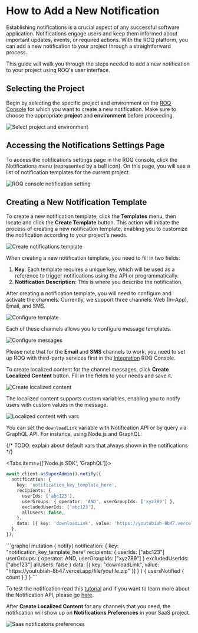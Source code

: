 
# How to Add a New Notification

Establishing notifications is a crucial aspect of any successful software application. Notifications engage users and keep them informed about important updates, events, or required actions. With the ROQ platform, you can add a new notification to your project through a straightforward process.

This guide will walk you through the steps needed to add a new notification to your project using ROQ's user interface.

## Selecting the Project

Begin by selecting the specific project and environment on the [ROQ Console](https://console.roq.tech/) for which you want to create a new notification. Make sure to choose the appropriate **project** and **environment** before proceeding.

![Select project and environment](/select-project-and-env.png)

## Accessing the Notifications Settings Page

To access the notifications settings page in the ROQ console, click the Notifications menu (represented by a bell icon). On this page, you will see a list of notification templates for the current project.

![ROQ console notification setting](/project-notification-setting.png)

## Creating a New Notification Template

To create a new notification template, click the **Templates** menu, then locate and click the **Create Template** button. This action will initiate the process of creating a new notification template, enabling you to customize the notification according to your project's needs.

![Create notifications template](/create-notifications-template.png)

When creating a new notification template, you need to fill in two fields:

1. **Key**: Each template requires a unique key, which will be used as a reference to trigger notifications using the API or programmatically.
2. **Notification Description**: This is where you describe the notification.

After creating a notification template, you will need to configure and activate the channels. Currently, we support three channels: Web (In-App), Email, and SMS.

![Configure template](/configure-template.png)

Each of these channels allows you to configure message templates.

![Configure messages](/configure-messages-on-channel.png)

Please note that for the **Email** and **SMS** channels to work, you need to set up ROQ with third-party services first in the [Integration](/mails/integration) ROQ Console.

To create localized content for the channel messages, click **Create Localized Content** button. Fill in the fields to your needs and save it.

![Create localized content](/cretae-localized-content.png)

The localized content supports custom variables, enabling you to notify users with custom values in the message.

![Localized content with vars](/localized-content-with-vars.png)

You can set the `downloadLink` variable with Notification API or by query via GraphQL API. For instance, using Node.js and GraphQL:

{/* TODO: explain about default vars that always shown in the notifications */}

<Tabs items={['Node.js SDK', 'GraphQL']}>
<Tab>
```ts
await client.asSuperAdmin().notify({
  notification: {
    key: 'notification_key_template_here',
    recipients: {
      userIds: ['abc123'],
      userGroups: { operator: 'AND', userGroupIds: ['xyz789'] },
      excludedUserIds: ['abc123'],
      allUsers: false,
    },
    data: [{ key: 'downloadLink', value: 'https://youtubiah-8b47.vercel.app/file/youfile.zip' }],
  },
});
```
</Tab>
<Tab>
```graphql
mutation {
  notify(
    notification: {
      key: "notification_key_template_here"
      recipients: {
        userIds: ["abc123"]
        userGroups: { operator: AND, userGroupIds: ["xyz789"] }
        excludedUserIds: ["abc123"]
        allUsers: false
      }
      data: [{ key: "downloadLink", value: "https://youtubiah-8b47.vercel.app/file/youfile.zip" }]
    }
  ) {
    usersNotified {
      count
    }
  }
}
```
</Tab>
</Tabs>

To test the notification read this [tutorial](/notifications/tutorials/test-notification) and if you want to learn more about the Notification API, please go [here](/notifications/api).

After **Create Localized Content** for any channels that you need, the notification will show up on **Notifications Preferences** in your SaaS project.

![Saas notificatons preferences](/notification-settings.png)
